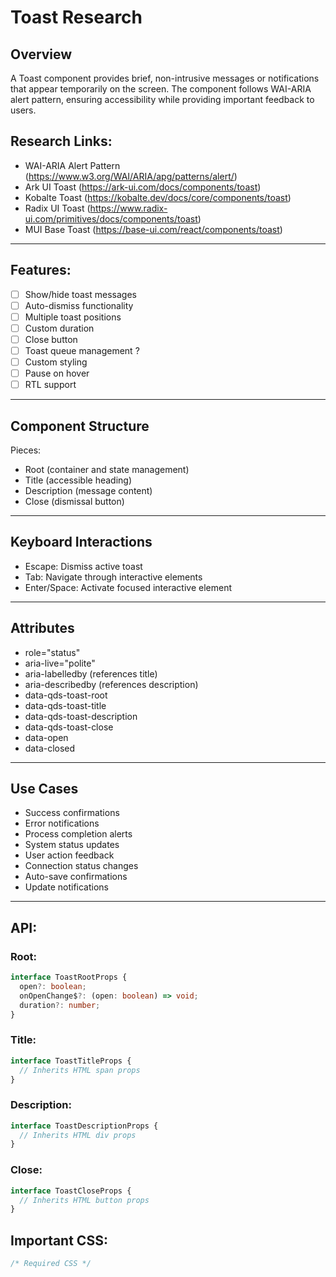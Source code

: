 # Toast Research

## Overview
A Toast component provides brief, non-intrusive messages or notifications that appear temporarily on the screen.
The component follows WAI-ARIA alert pattern, ensuring accessibility while providing important feedback to users.

## Research Links:
- WAI-ARIA Alert Pattern (https://www.w3.org/WAI/ARIA/apg/patterns/alert/)
- Ark UI Toast (https://ark-ui.com/docs/components/toast)
- Kobalte Toast (https://kobalte.dev/docs/core/components/toast)
- Radix UI Toast (https://www.radix-ui.com/primitives/docs/components/toast)
- MUI Base Toast (https://base-ui.com/react/components/toast)

---

## Features:
- [ ] Show/hide toast messages
- [ ] Auto-dismiss functionality
- [ ] Multiple toast positions
- [ ] Custom duration
- [ ] Close button
- [ ] Toast queue management ?
- [ ] Custom styling
- [ ] Pause on hover
- [ ] RTL support

---

## Component Structure

Pieces:
- Root (container and state management)
- Title (accessible heading)
- Description (message content)
- Close (dismissal button)

---

## Keyboard Interactions
- Escape: Dismiss active toast
- Tab: Navigate through interactive elements
- Enter/Space: Activate focused interactive element

---

## Attributes
- role="status"
- aria-live="polite"
- aria-labelledby (references title)
- aria-describedby (references description)
- data-qds-toast-root
- data-qds-toast-title
- data-qds-toast-description
- data-qds-toast-close
- data-open
- data-closed

---

## Use Cases
- Success confirmations
- Error notifications
- Process completion alerts
- System status updates
- User action feedback
- Connection status changes
- Auto-save confirmations
- Update notifications

---

## API:

### Root:
```typescript
interface ToastRootProps {
  open?: boolean;
  onOpenChange$?: (open: boolean) => void;
  duration?: number;
}
```

### Title:
```typescript
interface ToastTitleProps {
  // Inherits HTML span props
}
```

### Description:
```typescript
interface ToastDescriptionProps {
  // Inherits HTML div props
}
```

### Close:
```typescript
interface ToastCloseProps {
  // Inherits HTML button props
}
```

## Important CSS:

```css
/* Required CSS */

```
